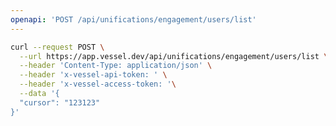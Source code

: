 ```yaml
---
openapi: 'POST /api/unifications/engagement/users/list'
---
```


<RequestExample>

```bash Request
curl --request POST \
  --url https://app.vessel.dev/api/unifications/engagement/users/list \
  --header 'Content-Type: application/json' \
  --header 'x-vessel-api-token: ' \
  --header 'x-vessel-access-token: '\
  --data '{
  "cursor": "123123"
}'
```

</RequestExample>
